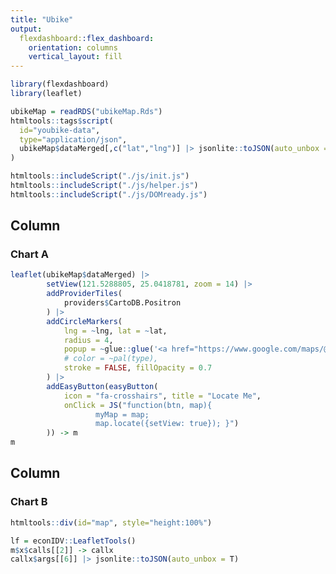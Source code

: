 ```yaml
---
title: "Ubike"
output: 
  flexdashboard::flex_dashboard:
    orientation: columns
    vertical_layout: fill
---
```


```r
library(flexdashboard)
library(leaflet)

```

```r
ubikeMap = readRDS("ubikeMap.Rds")
htmltools::tags$script(
  id="youbike-data",
  type="application/json",
  ubikeMap$dataMerged[,c("lat","lng")] |> jsonlite::toJSON(auto_unbox = T)
)

htmltools::includeScript("./js/init.js")
htmltools::includeScript("./js/helper.js")
htmltools::includeScript("./js/DOMready.js")
```


Column {data-width=350}
-----------------------------------------------------------------------

### Chart A

```r
leaflet(ubikeMap$dataMerged) |>
        setView(121.5288805, 25.0418781, zoom = 14) |>
        addProviderTiles(
            providers$CartoDB.Positron
        ) |>
        addCircleMarkers(
            lng = ~lng, lat = ~lat,
            radius = 4,
            popup = ~glue::glue('<a href="https://www.google.com/maps/@{lat},{lng},15z">click me</a>'),
            # color = ~pal(type),
            stroke = FALSE, fillOpacity = 0.7
        ) |>
        addEasyButton(easyButton(
            icon = "fa-crosshairs", title = "Locate Me",
            onClick = JS("function(btn, map){
                   myMap = map;
                   map.locate({setView: true}); }")
        )) -> m
m
```

Column {data-width=350}
-----------------------------------------------------------------------

### Chart B

```r
htmltools::div(id="map", style="height:100%")
```

```r
lf = econIDV::LeafletTools()
m$x$calls[[2]] -> callx
callx$args[[6]] |> jsonlite::toJSON(auto_unbox = T) 

```


```js

```

